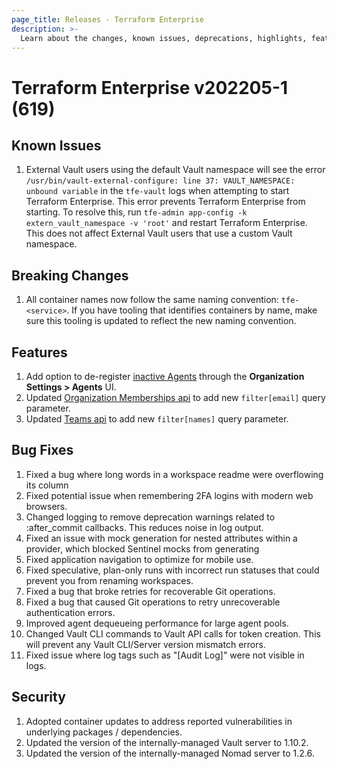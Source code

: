 ```yaml
---
page_title: Releases - Terraform Enterprise
description: >-
  Learn about the changes, known issues, deprecations, highlights, features, improvements, bug fixes, and security fixes for the v202205-1 (619) release.
---
```


# Terraform Enterprise v202205-1 (619)

## Known Issues

1. External Vault users using the default Vault namespace will see the error `/usr/bin/vault-external-configure: line 37: VAULT_NAMESPACE: unbound variable` in the `tfe-vault` logs when attempting to start Terraform Enterprise. This error prevents Terraform Enterprise from starting. To resolve this, run `tfe-admin app-config -k extern_vault_namespace -v 'root'` and restart Terraform Enterprise. This does not affect External Vault users that use a custom Vault namespace.

## Breaking Changes

1. All container names now follow the same naming convention: `tfe-<service>`. If you have tooling that identifies containers by name, make sure this tooling is updated to reflect the new naming convention.

## Features

1. Add option to de-register [inactive Agents](/terraform/cloud-docs/agents#agent-capacity-usage) through the **Organization Settings > Agents** UI.
2. Updated [Organization Memberships api](/terraform/cloud-docs/api-docs/organization-memberships#query-parameters) to add new `filter[email]` query parameter.
3. Updated [Teams api](/terraform/cloud-docs/api-docs/teams#query-parameters) to add new `filter[names]` query parameter.

## Bug Fixes

1. Fixed a bug where long words in a workspace readme were overflowing its column
2. Fixed potential issue when remembering 2FA logins with modern web browsers.
3. Changed logging to remove deprecation warnings related to :after_commit callbacks. This reduces noise in log output.
4. Fixed an issue with mock generation for nested attributes within a provider, which blocked Sentinel mocks from generating
5. Fixed application navigation to optimize for mobile use.
6. Fixed speculative, plan-only runs with incorrect run statuses that could prevent you from renaming workspaces.
7. Fixed a bug that broke retries for recoverable Git operations.
8. Fixed a bug that caused Git operations to retry unrecoverable authentication errors.
9. Improved agent dequeueing performance for large agent pools.
10. Changed Vault CLI commands to Vault API calls for token creation. This will prevent any Vault CLI/Server version mismatch errors.
11. Fixed issue where log tags such as "[Audit Log]" were not visible in logs.

## Security

1. Adopted container updates to address reported vulnerabilities in underlying packages / dependencies.
2. Updated the version of the internally-managed Vault server to 1.10.2.
3. Updated the version of the internally-managed Nomad server to 1.2.6.
